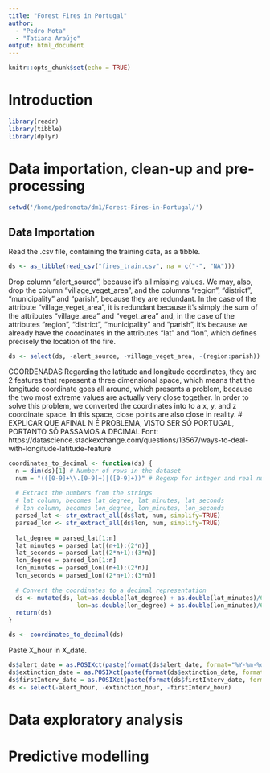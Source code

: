 ```yaml
---
title: "Forest Fires in Portugal"
author:
  - "Pedro Mota"
  - "Tatiana Araújo"
output: html_document
---
```


```r
knitr::opts_chunk$set(echo = TRUE)
```

# Introduction

```r
library(readr)
library(tibble)
library(dplyr)
```

# Data importation, clean-up and pre-processing

```r
setwd('/home/pedromota/dm1/Forest-Fires-in-Portugal/')
```

## Data Importation
Read the .csv file, containing the training data, as a tibble.
``` r
ds <- as_tibble(read_csv("fires_train.csv", na = c("-", "NA")))
```

Drop column "alert_source", because it's all missing values. We may, also, drop the column "village_veget_area", and the columns "region", "district", "municipality" and "parish", because they are redundant. In the case of the attribute "village_veget_area", it is redundant because it's simply the sum of the attributes "village_area" and "veget_area" and, in the case of the attributes "region", "district", "municipality" and "parish", it's because we already have the coordinates in the attributes "lat" and "lon", which defines precisely the location of the fire. 

```r
ds <- select(ds, -alert_source, -village_veget_area, -(region:parish))
```

COORDENADAS
Regarding the latitude and longitude coordinates, they are 2 features that represent a three dimensional space, which means that the longitude coordinate goes all around, which presents a problem, because the two most extreme values are actually very close together. In order to solve this problem, we converted the coordinates into to a x, y, and z coordinate space. In this space, close points are also close in reality. # EXPLICAR QUE AFINAL N É PROBLEMA, VISTO SER SÓ PORTUGAL, PORTANTO SÓ PASSAMOS A DECIMAL
Font: https://datascience.stackexchange.com/questions/13567/ways-to-deal-with-longitude-latitude-feature

```r
coordinates_to_decimal <- function(ds) {
  n = dim(ds)[1] # Number of rows in the dataset 
  num = "(([0-9]+\\.[0-9]+)|([0-9]+))" # Regexp for integer and real numbers
  
  # Extract the numbers from the strings
  # lat column, becomes lat_degree, lat_minutes, lat_seconds
  # lon column, becomes lon_degree, lon_minutes, lon_seconds
  parsed_lat <- str_extract_all(ds$lat, num, simplify=TRUE)
  parsed_lon <- str_extract_all(ds$lon, num, simplify=TRUE)
  
  lat_degree = parsed_lat[1:n]
  lat_minutes = parsed_lat[(n+1):(2*n)]
  lat_seconds = parsed_lat[(2*n+1):(3*n)] 
  lon_degree = parsed_lon[1:n]
  lon_minutes = parsed_lon[(n+1):(2*n)]
  lon_seconds = parsed_lon[(2*n+1):(3*n)]
  
  # Convert the coordinates to a decimal representation
  ds <- mutate(ds, lat=as.double(lat_degree) + as.double(lat_minutes)/60 + as.double(lat_seconds)/3600,
                   lon=as.double(lon_degree) + as.double(lon_minutes)/60 + as.double(lon_seconds)/3600)
  return(ds)
}
```

```r
ds <- coordinates_to_decimal(ds)
```

Paste X_hour in X_date.
```r
ds$alert_date = as.POSIXct(paste(format(ds$alert_date, format="%Y-%m-%d"), ds$alert_hour), tz='UTC')
ds$extinction_date = as.POSIXct(paste(format(ds$extinction_date, format="%Y-%m-%d"), ds$extinction_hour), tz='UTC')
ds$firstInterv_date = as.POSIXct(paste(format(ds$firstInterv_date, format="%Y-%m-%d"), ds$firstInterv_hour), tz='UTC')
ds <- select(-alert_hour, -extinction_hour, -firstInterv_hour)
```

# Data exploratory analysis

# Predictive modelling 

